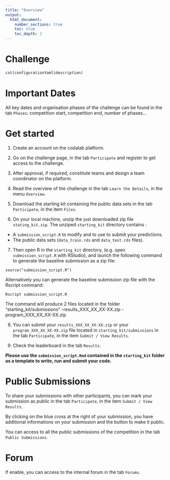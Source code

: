 ```yaml
---
title: "Overview"
output:
  html_document:
    number_sections: true
    toc: true
    toc_depth: 2
---
```


# Challenge

```r
cat(configurationYaml$description)
```

# Important Dates

All key dates and organisation phases of the challenge can be found in the tab `Phases`: competition start, competition end, number of phases... 

# Get started

1. Create an account on the codalab platform.

2. Go on the challenge page, in the tab `Participate` and register to get access to the challenge.

3. After approval, if required, constitute teams and design a team coordinator on the platform.

4. Read the overview of the challenge in the tab `Learn the Details`, in the menu `Overview`.

5. Download the starting kit containing the public data sets in the tab `Participate`, in the item `Files`.

6. On your local machine, unzip the just downloaded zip file `stating_kit.zip`. 
The unziped `starting_kit` directory contains :
- A `submission_script.R` to modify and to use to submit your predictions.
- The public data sets (`data_train.rds` and `data_test.rds` files).

7. Then open R in the `starting_kit` directory, (e.g. open `submission_script.R` with RStudio), and launch the following command to generate the baseline submission as a zip file:

```
source("submission_script.R")
```

Alternatively you can generate the baseline submission zip file with the Rscript command: 

```
Rscript submission_script.R
```
The command will produce 2 files located in the folder "starting_kit/submissions"
-results_XXX_XX_XX-XX.zip
-program_XXX_XX_XX-XX.zip


8. You can submit your `results_XXX_XX_XX-XX.zip` or your `program_XXX_XX_XX-XX.zip` file located in `starting_kit/submissions` in the tab `Participate`, in the item `Submit / View Results`.

9. Check the leaderboard in the tab `Results`.

**Please use the `submission_script.Rmd` contained in the `starting_kit` folder as a template to write, run and submit your code.**

# Public Submissions

To share your submissions with other participants, you can mark your submission as public in the tab `Participate`, in the item `Submit / View Results`.

By clicking on the blue cross at the right of your submission, you have additional informations on your submission and the button to make it public.

You can access to all the public submissions of the competition in the tab `Public Submissions`.

# Forum

If enable, you can access to the internal forum in the tab `Forums`.

